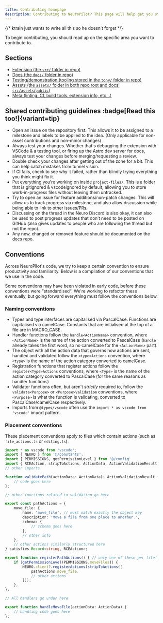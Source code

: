 ```yaml
---
title: Contributing homepage
description: Contributing to NeuroPilot? This page will help get you started!
---
```



{/* ktrain just wants to write all this so he doesn't forget */}

To begin contributing, you should read up on the specific area you want to contribute to.

## Sections

- [Extension (the `src/` folder in repo)](/docs/meta/contributors/extension)
- [Docs (the `docs/` folder in repo)](/docs/meta/contributors/docs)
- [Testing/demonstration (tooling stored in the `tony/` folder in repo)](/docs/meta/contributors/testing)
- [Assets (the `assets/` folder in both repo root and docs' `src/assets`/`public`)](/docs/meta/contributors/assets)
- [Meta (linting, CI, build tools, extension info, etc...)](/docs/meta/contributors/meta)

## Shared contributing guidelines :badge[Read this too!]{variant=tip}

- Open an issue on the repository first. This allows it to be assigned to a milestone and labels to be applied to the idea. (Only applicable for non-asset contributions and non-minor changes)
- Always test your changes. Whether that's debugging the extension with VSCode & a testing tool, or firing up the Astro dev server for docs, always test your changes before merging/requesting a review.
- Double check your changes after getting out of the zone for a bit. This can help catch mistakes from tunnel vision.
- If CI fails, check to see why it failed, rather than blindly trying everything you think might fix it.
- Put everything you're working on inside `project-files/`. This is a folder that is gitignored & vscodeignored by default, allowing you to store work-in-progress files without leaving them untracked.
- Try to open an issue for feature additions/non-patch changes. This will allow us to track progress via milestone, and also allow discussion while being able to link to other issues/PRs.
- Discussing on the thread in the Neuro Discord is also okay, it can also be used to post progress updates that don't need to be posted on GitHub (also gives updates to people who are following the thread but not the repo).
- Any new, changed or removed feature should be documented on the [docs repo](https://github.com/VSC-NeuroPilot/docs).

## Conventions

Across NeuroPilot's code, we try to keep a certain convention to ensure productivity and familiarity.
Below is a compilation of our conventions that we use in the code.

<Aside>

Some conventions may have been violated in early code, before these conventions were "standardised".
We're working to refactor these eventually, but going forward everything must follow the conventions below.

</Aside>

### Naming conventions

- Types and type interfaces are capitalised via PascalCase. Functions are capitalised via camelCase. Constants that are initialised at the top of a file are in MACRO_CASE.
- Handler functions follow the `handle<ActionName>` convention, where `<ActionName>` is the name of the action converted to PascalCase (`handle` already takes the first word, so no camelCase for the `<ActionName>` part).
- The object with all the action data that governs how actions are sent, handled and validated follow the `<type>Actions` convention, where `<type>` is the name of the action category converted to camelCase.
- Registration functions that register actions follow the `register<Type>Actions` conventions, where `<Type>` is the name of the action category converted to PascalCase (for the same reasons as handler functions)
- Validator functions often, but aren't *strictly* required to, follow the `validate<Purpose>` or `<Purpose>Validation` conventions, where `<Purpose>` is what the function is validating, converted to PascalCase/camelCase respectively.
- Imports from `@types/vscode` often use the `import * as vscode from 'vscode'` import pattern.

### Placement conventions

These placement conventions apply to files which contain actions (such as `file_actions.ts` or `editing.ts`).

```ts
import * as vscode from 'vscode';
import { NEURO } from '@/constants';
import { PERMISSIONS, getPermissionLevel } from '@/config'
import { RCEAction, stripToActions, ActionData, ActionValidationResult } from '@/neuro_client_helper';
// other imports

function validatePath(actionData: ActionData): ActionValidationResult {
    // code goes here
};

// other functions related to validation go here

export const pathActions = {
    move_file: {
        name: 'move_file', // must match exactly the object key
        description: 'Move a file from one place to another.',
        schema: {
            // schema goes here
        },
        // other info
    },
    // other actions similarly structured here
} satisfies Record<string, RCEAction>;

export function registerPathActions() { // only one of these per file!
    if (getPermissionLevel(PERMISSIONS.moveFiles)) {
        NEURO.client?.registerActions(stripToActions([
            pathActions.move_file,
            // other actions
        ]));
    },
};

// All handlers go under here

export function handleMoveFile(actionData: ActionData) {
    // handling code goes here
};

```
